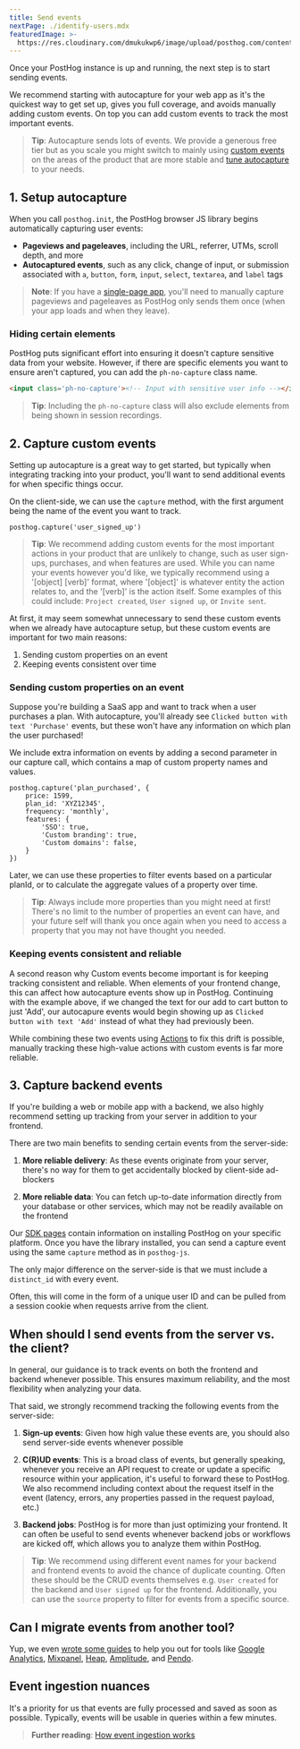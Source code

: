```yaml
---
title: Send events
nextPage: ./identify-users.mdx
featuredImage: >-
  https://res.cloudinary.com/dmukukwp6/image/upload/posthog.com/contents/docs/getting-started/images/docs-send-events.png
---
```



Once your PostHog instance is up and running, the next step is to start sending events.

We recommend starting with autocapture for your web app as it's the quickest way to get set up, gives you full coverage, and avoids manually adding custom events. On top you can add custom events to track the most important events.

> **Tip**: Autocapture sends lots of events. We provide a generous free tier but as you scale you might switch to mainly using [custom events](#2-capture-custom-events-client) on the areas of the product that are more stable and [tune autocapture](/docs/libraries/js#tuning-autocapture) to your needs.

## 1. Setup autocapture

When you call `posthog.init`, the PostHog browser JS library begins automatically capturing user events:

- **Pageviews and pageleaves**, including the URL, referrer, UTMs, scroll depth, and more
- **Autocaptured events**, such as any click, change of input, or submission associated with `a`, `button`, `form`, `input`, `select`, `textarea`, and `label` tags

> **Note**: If you have a [single-page app](/tutorials/single-page-app-pageviews), you'll need to manually capture pageviews and pageleaves as PostHog only sends them once (when your app loads and when they leave).

### Hiding certain elements

PostHog puts significant effort into ensuring it doesn't capture sensitive data from your website.
However, if there are specific elements you want to ensure aren't captured, you can add the `ph-no-capture` class name.

```html
<input class='ph-no-capture'><!-- Input with sensitive user info --></input>
```

> **Tip**: Including the `ph-no-capture` class will also exclude elements from being shown in session recordings.

## 2. Capture custom events

Setting up autocapture is a great way to get started, but typically when integrating tracking into your product, you'll want to send additional events for when specific things occur.

On the client-side, we can use the `capture` method, with the first argument being the name of the event you want to track.

<MultiLanguage selector="tabs">

```js-web
posthog.capture('user_signed_up')
```

</MultiLanguage>

> **Tip**: We recommend adding custom events for the most important actions in your product that are unlikely to change, such as user sign-ups, purchases, and when features are used.
> While you can name your events however you'd like, we typically recommend using a '[object] [verb]' format, where '[object]' is whatever entity the action relates to, and the '[verb]' is the action itself.
> Some examples of this could include: `Project created`, `User signed up`, or `Invite sent`.

At first, it may seem somewhat unnecessary to send these custom events when we already have autocapture setup, but these custom events are important for two main reasons:

1. Sending custom properties on an event
2. Keeping events consistent over time

### Sending custom properties on an event

Suppose you're building a SaaS app and want to track when a user purchases a plan. With autocapture, you'll already see `Clicked button with text 'Purchase'` events, but these won't have any information on which plan the user purchased!

We include extra information on events by adding a second parameter in our capture call, which contains a map of custom property names and values.

<MultiLanguage selector="tabs">

```js-web
posthog.capture('plan_purchased', {
    price: 1599,
    plan_id: 'XYZ12345',
    frequency: 'monthly',
    features: {
        'SSO': true,
        'Custom branding': true,
        'Custom domains': false,
    }
})
```

</MultiLanguage>

Later, we can use these properties to filter events based on a particular planId, or to calculate the aggregate values of a property over time.

> **Tip**: Always include more properties than you might need at first!
> There's no limit to the number of properties an event can have, and your future self will thank you once again when you need to access a property that you may not have thought you needed.

### Keeping events consistent and reliable

A second reason why Custom events become important is for keeping tracking consistent and reliable.
When elements of your frontend change, this can affect how autocapture events show up in PostHog.
Continuing with the example above, if we changed the text for our add to cart button to just 'Add', our autocapure events would begin showing up as `Clicked button with text 'Add'` instead of what they had previously been.

While combining these two events using [Actions](/data/actions) to fix this drift is possible, manually tracking these high-value actions with custom events is far more reliable.

## 3. Capture backend events

If you're building a web or mobile app with a backend, we also highly recommend setting up tracking from your server in addition to your frontend.

There are two main benefits to sending certain events from the server-side:

1. **More reliable delivery**: As these events originate from your server, there's no way for them to get accidentally blocked by client-side ad-blockers

2. **More reliable data**: You can fetch up-to-date information directly from your database or other services, which may not be readily available on the frontend

Our [SDK pages](/docs/integrate?tab=sdks) contain information on installing PostHog on your specific platform. Once you have the library installed, you can send a capture event using the same `capture` method as in `posthog-js`.

<SendEventBackend />

The only major difference on the server-side is that we must include a `distinct_id` with every event.

Often, this will come in the form of a unique user ID and can be pulled from a session cookie when requests arrive from the client.

## When should I send events from the server vs. the client?

In general, our guidance is to track events on both the frontend and backend whenever possible. This ensures maximum reliability, and the most flexibility when analyzing your data.

That said, we strongly recommend tracking the following events from the server-side:

1. **Sign-up events**: Given how high value these events are, you should also send server-side events whenever possible

2. **C(R)UD events**: This is a broad class of events, but generally speaking, whenever you receive an API request to create or update a specific resource within your application, it's useful to forward these to PostHog. We also recommend including context about the request itself in the event (latency, errors, any properties passed in the request payload, etc.)

3. **Backend jobs**: PostHog is for more than just optimizing your frontend. It can often be useful to send events whenever backend jobs or workflows are kicked off, which allows you to analyze them within PostHog.

> **Tip**: We recommend using different event names for your backend and frontend events to avoid the chance of duplicate counting. Often these should be the CRUD events themselves e.g. `User created` for the backend and `User signed up` for the frontend. Additionally, you can use the `source` property to filter for events from a specific source.

## Can I migrate events from another tool?

Yup, we even [wrote some guides](/docs/migrate) to help you out for tools like [Google Analytics](/docs/migrate/google-analytics), [Mixpanel](/docs/migrate/mixpanel), [Heap](/docs/migrate/heap), [Amplitude](/docs/migrate/migrate-from-amplitude), and [Pendo](/docs/migrate/pendo).

## Event ingestion nuances

It's a priority for us that events are fully processed and saved as soon as possible. Typically, events will be usable in queries within a few minutes.

> **Further reading**: [How event ingestion works](/docs/how-posthog-works/ingestion-pipeline)
